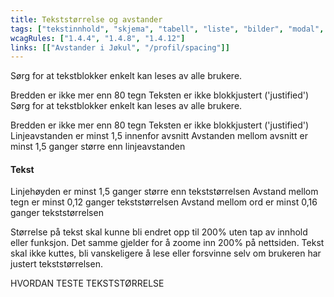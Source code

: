 ```yaml
---
title: Tekststørrelse og avstander
tags: ["tekstinnhold", "skjema", "tabell", "liste", "bilder", "modal", "innlogging", "navigasjon", "animasjon"]
wcagRules: ["1.4.4", "1.4.8", "1.4.12"]
links: [["Avstander i Jøkul", "/profil/spacing"]]
---
```



Sørg for at tekstblokker enkelt kan leses av alle brukere.

<List>
    <CheckListItem>Bredden er ikke mer enn 80 tegn</CheckListItem>
	<CheckListItem>Teksten er ikke blokkjustert ('justified')</CheckListItem>
</List
**Tekstblokker**

Sørg for at tekstblokker enkelt kan leses av alle brukere.

<List>
    <CheckListItem>Bredden er ikke mer enn 80 tegn</CheckListItem>
    <CheckListItem>Teksten er ikke blokkjustert ('justified')</CheckListItem>
    <CheckListItem>Linjeavstanden er minst 1,5 innenfor avsnitt</CheckListItem>
    <CheckListItem>Avstanden mellom avsnitt er minst 1,5 ganger større enn linjeavstanden</CheckListItem>
</List>

#### Tekst

<List>
    <CheckListItem>Linjehøyden er minst 1,5 ganger større enn tekststørrelsen</CheckListItem>
    <CheckListItem>Avstand mellom tegn er minst 0,12 ganger tekststørrelsen</CheckListItem>
    <CheckListItem>Avstand mellom ord er minst 0,16 ganger tekststørrelsen</CheckListItem>
</List>

Størrelse på tekst skal kunne bli endret opp til 200% uten tap av innhold eller funksjon. Det samme gjelder for å zoome inn 200% på nettsiden. Tekst skal ikke kuttes, bli vanskeligere å lese eller forsvinne selv om brukeren har justert tekststørrelsen.

HVORDAN TESTE TEKSTSTØRRELSE
